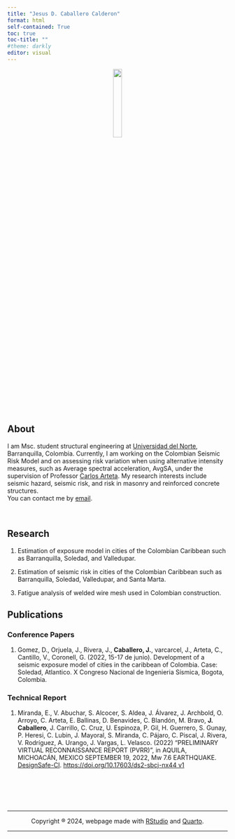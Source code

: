 ```yaml
---
title: "Jesus D. Caballero Calderon"
format: html
self-contained: True 
toc: true
toc-title: ""
#theme: darkly
editor: visual
---
```


<center><img src="Images/foto.PNG" width="20%/"/></center>


## About
I am Msc. student structural engineering at [Universidad del Norte](https://www.uninorte.edu.co/), Barranquilla, Colombia.
Currently, I am working on the Colombian Seismic Risk Model and on assessing risk variation when using alternative intensity measures, such as Average spectral acceleration, AvgSA, under the supervision of Professor [Carlos Arteta](https://scholar.google.es/citations?user=t-xHI9oAAAAJ&hl=es&oi=ao).
My research interests include seismic hazard, seismic risk, and risk in masonry and reinforced concrete structures. <br> You can contact me by [email](mailto:caballerojd@uninorte.edu.co).

<br>

## Research 
1. Estimation of exposure model in cities of the Colombian Caribbean such as Barranquilla, Soledad, and Valledupar.

2. Estimation of seismic risk in cities of the Colombian Caribbean such as Barranquilla, Soledad, Valledupar, and Santa Marta.

3. Fatigue analysis of welded wire mesh used in Colombian construction.

## Publications 
### Conference Papers 
1. Gomez, D., Orjuela, J., Rivera, J., **Caballero, J.**, varcarcel, J., Arteta, C., Cantillo, V., Coronell, G. (2022, 15-17 de junio). Development of a seismic exposure model of cities in the caribbean of Colombia. Case: Soledad, Atlantico. X Congreso Nacional de Ingenieria Sísmica, Bogota, Colombia. 

### Technical Report 
1. Miranda, E., V. Abuchar, S. Alcocer, S. Aldea, J. Álvarez, J. Archbold, O. Arroyo, C. Arteta, E. Ballinas, D. Benavides, C. Blandón, M. Bravo, **J. Caballero**, J. Carrillo, C. Cruz, U. Espinoza, P. Gil, H. Guerrero, S. Gunay, P. Heresi, C. Lubin, J. Mayoral, S. Miranda, C. Pájaro, C. Piscal, J. Rivera, V. Rodríguez, A. Urango, J. Vargas, L. Velasco. (2022) "PRELIMINARY VIRTUAL RECONNAISSANCE REPORT (PVRR)", in AQUILA, MICHOACÁN, MEXICO SEPTEMBER 19, 2022, Mw 7.6 EARTHQUAKE. [DesignSafe-CI](https://www.designsafe-ci.org). [https://doi.org/10.17603/ds2-sbcj-nx44 v1](https://www.designsafe-ci.org/data/browser/public/designsafe.storage.published/PRJ-3708/#details-2184907380584214035-242ac118-0001-012) 

<br><br><br><br>

<center>

<hr>

Copyright ® 2024, webpage made with [RStudio](https://posit.co/products/open-source/rstudio/) and [Quarto](https://quarto.org/).

<hr>

</center> 

